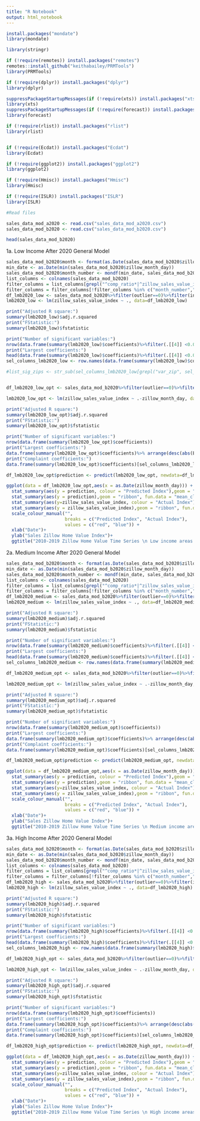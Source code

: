 ---
title: "R Notebook"
output: html_notebook
---


```{r}

install.packages("mondate")
library(mondate)

library(stringr)

if (!require(remotes)) install.packages("remotes")
remotes::install_github("keithabailey/PRMTools")
library(PRMTools)

if (!require(dplyr)) install.packages("dplyr")
library(dplyr)

suppressPackageStartupMessages(if (!require(xts)) install.packages("xts"))
library(xts)
suppressPackageStartupMessages(if (!require(forecast)) install.packages("forecast") )
library(forecast)

if (!require(rlist)) install.packages("rlist")
library(rlist)


if (!require(Ecdat)) install.packages("Ecdat")
library(Ecdat)

if (!require(ggplot2)) install.packages("ggplot2")
library(ggplot2)

if (!require(Hmisc)) install.packages("Hmisc")
library(Hmisc)

if (!require(ISLR)) install.packages("ISLR")
library(ISLR)
```

```{r}
#Read files

sales_data_mod_a2020 <- read.csv("sales_data_mod_a2020.csv")
sales_data_mod_b2020 <- read.csv("sales_data_mod_b2020.csv")

head(sales_data_mod_b2020)
```

1a. Low Income After 2020 General Model

```{r}
sales_data_mod_b2020$month <- format(as.Date(sales_data_mod_b2020$zillow_month_day),"%m")
min_date <- as.Date(min(sales_data_mod_b2020$zillow_month_day))
sales_data_mod_b2020$month_number <- mondf(min_date, sales_data_mod_b2020$zillow_month_day)
list_columns <- colnames(sales_data_mod_b2020)
filter_columns = list_columns[grepl("^comp_ratio*|^zillow_sales_value_index|var_zip|^month", list_columns)]
filter_columns = filter_columns[!filter_columns %in% c("month_number","-zillow_sales_value_index_lag")]
df_lmb2020_low <- sales_data_mod_b2020%>%filter(outlier==0)%>%filter(income_group=="low")%>%select(filter_columns)
lmb2020_low <- lm(zillow_sales_value_index ~ ., data=df_lmb2020_low)

print("Adjusted R square:")
summary(lmb2020_low)$adj.r.squared
print("FStatistic:")
summary(lmb2020_low)$fstatistic

print("Number of significant variables:")
nrow(data.frame(summary(lmb2020_low)$coefficients)%>%filter(.[[4]] <0.05))
print("Largest coefficients:")
head(data.frame(summary(lmb2020_low)$coefficients)%>%filter(.[[4]] <0.05)%>% arrange(desc(abs(Estimate))),20)
sel_columns_lmb2020_low <- row.names(data.frame(summary(lmb2020_low)$coefficients)%>%filter(.[[4]] <0.05))

#list_sig_zips <- str_sub(sel_columns_lmb2020_low[grepl("var_zip", sel_columns_lmb2020_low)], start=8)



```

```{r}
df_lmb2020_low_opt <- sales_data_mod_b2020%>%filter(outlier==0)%>%filter(income_group=="low")%>%select(c(sel_columns_lmb2020_low[!grepl("var_zip|^month|*Intercept*",sel_columns_lmb2020_low)],var_zip,month,zillow_sales_value_index,zillow_month_day))

lmb2020_low_opt <- lm(zillow_sales_value_index ~ .-zillow_month_day, data=df_lmb2020_low_opt)

print("Adjusted R square:")
summary(lmb2020_low_opt)$adj.r.squared
print("FStatistic:")
summary(lmb2020_low_opt)$fstatistic

print("Number of significant variables:")
nrow(data.frame(summary(lmb2020_low_opt)$coefficients))
print("Largest coefficients:")
data.frame(summary(lmb2020_low_opt)$coefficients)%>% arrange(desc(abs(Estimate)))
print("Complaint coefficients:")
data.frame(summary(lmb2020_low_opt)$coefficients)[sel_columns_lmb2020_low[grepl("comp_ratio|Intercept",sel_columns_lmb2020_low)],]%>% arrange(desc(abs(Estimate)))

df_lmb2020_low_opt$prediction <- predict(lmb2020_low_opt, newdata=df_lmb2020_low_opt)

ggplot(data = df_lmb2020_low_opt,aes(x = as.Date(zillow_month_day))) + 
  stat_summary(aes(y = prediction, colour = "Predicted Index"),geom = "line", fun = "mean", size= 1) +
  stat_summary(aes(y = prediction),geom = "ribbon", fun.data = "mean_cl_normal", alpha = 0.1,fill = "red") +
  stat_summary(aes(y=zillow_sales_value_index, colour = "Actual Index"), geom = "line", fun = "mean", size= 1) +
  stat_summary(aes(y = zillow_sales_value_index),geom = "ribbon", fun.data = "mean_cl_normal", alpha = 0.1,fill = "blue") +
  scale_colour_manual("", 
                      breaks = c("Predicted Index", "Actual Index"),
                      values = c("red", "blue")) +
  xlab("Date")+
  ylab("Sales Zillow Home Value Index")+
  ggtitle("2010-2019 Zillow Home Value Time Series \n Low income areas - Actual vs Predicted")


```
2a. Medium Income After 2020 General Model

```{r}
sales_data_mod_b2020$month <- format(as.Date(sales_data_mod_b2020$zillow_month_day),"%m")
min_date <- as.Date(min(sales_data_mod_b2020$zillow_month_day))
sales_data_mod_b2020$month_number <- mondf(min_date, sales_data_mod_b2020$zillow_month_day)
list_columns <- colnames(sales_data_mod_b2020)
filter_columns = list_columns[grepl("^comp_ratio*|^zillow_sales_value_index|var_zip|^month", list_columns)]
filter_columns = filter_columns[!filter_columns %in% c("month_number","-zillow_sales_value_index_lag")]
df_lmb2020_medium <- sales_data_mod_b2020%>%filter(outlier==0)%>%filter(income_group=="medium")%>%select(filter_columns)
lmb2020_medium <- lm(zillow_sales_value_index ~ ., data=df_lmb2020_medium)

print("Adjusted R square:")
summary(lmb2020_medium)$adj.r.squared
print("FStatistic:")
summary(lmb2020_medium)$fstatistic

print("Number of significant variables:")
nrow(data.frame(summary(lmb2020_medium)$coefficients)%>%filter(.[[4]] <0.05))
print("Largest coefficients:")
head(data.frame(summary(lmb2020_medium)$coefficients)%>%filter(.[[4]] <0.05)%>% arrange(desc(abs(Estimate))),20)
sel_columns_lmb2020_medium <- row.names(data.frame(summary(lmb2020_medium)$coefficients)%>%filter(.[[4]] <0.05))

```

```{r}
df_lmb2020_medium_opt <- sales_data_mod_b2020%>%filter(outlier==0)%>%filter(income_group=="medium")%>%select(c(sel_columns_lmb2020_medium[!grepl("var_zip|^month|*Intercept*",sel_columns_lmb2020_medium)],var_zip,month,zillow_sales_value_index,zillow_month_day))

lmb2020_medium_opt <- lm(zillow_sales_value_index ~ .-zillow_month_day, data=df_lmb2020_medium_opt)

print("Adjusted R square:")
summary(lmb2020_medium_opt)$adj.r.squared
print("FStatistic:")
summary(lmb2020_medium_opt)$fstatistic

print("Number of significant variables:")
nrow(data.frame(summary(lmb2020_medium_opt)$coefficients))
print("Largest coefficients:")
data.frame(summary(lmb2020_medium_opt)$coefficients)%>% arrange(desc(abs(Estimate)))
print("Complaint coefficients:")
data.frame(summary(lmb2020_medium_opt)$coefficients)[sel_columns_lmb2020_medium[grepl("comp_ratio|Intercept",sel_columns_lmb2020_medium)],]%>% arrange(desc(abs(Estimate)))

df_lmb2020_medium_opt$prediction <- predict(lmb2020_medium_opt, newdata=df_lmb2020_medium_opt)

ggplot(data = df_lmb2020_medium_opt,aes(x = as.Date(zillow_month_day))) + 
  stat_summary(aes(y = prediction, colour = "Predicted Index"),geom = "line", fun = "mean", size= 1) +
  stat_summary(aes(y = prediction),geom = "ribbon", fun.data = "mean_cl_normal", alpha = 0.1,fill = "red") +
  stat_summary(aes(y=zillow_sales_value_index, colour = "Actual Index"), geom = "line", fun = "mean", size= 1) +
  stat_summary(aes(y = zillow_sales_value_index),geom = "ribbon", fun.data = "mean_cl_normal", alpha = 0.1,fill = "blue") +
  scale_colour_manual("", 
                      breaks = c("Predicted Index", "Actual Index"),
                      values = c("red", "blue")) +
  xlab("Date")+
  ylab("Sales Zillow Home Value Index")+
  ggtitle("2010-2019 Zillow Home Value Time Series \n Medium income areas - Actual vs Predicted")

```
3a. High Income After 2020 General Model

```{r}
sales_data_mod_b2020$month <- format(as.Date(sales_data_mod_b2020$zillow_month_day),"%m")
min_date <- as.Date(min(sales_data_mod_b2020$zillow_month_day))
sales_data_mod_b2020$month_number <- mondf(min_date, sales_data_mod_b2020$zillow_month_day)
list_columns <- colnames(sales_data_mod_b2020)
filter_columns = list_columns[grepl("^comp_ratio*|^zillow_sales_value_index|var_zip|^month", list_columns)]
filter_columns = filter_columns[!filter_columns %in% c("month_number","-zillow_sales_value_index_lag")]
df_lmb2020_high <- sales_data_mod_b2020%>%filter(outlier==0)%>%filter(income_group=="high")%>%select(filter_columns)
lmb2020_high <- lm(zillow_sales_value_index ~ ., data=df_lmb2020_high)

print("Adjusted R square:")
summary(lmb2020_high)$adj.r.squared
print("FStatistic:")
summary(lmb2020_high)$fstatistic

print("Number of significant variables:")
nrow(data.frame(summary(lmb2020_high)$coefficients)%>%filter(.[[4]] <0.05))
print("Largest coefficients:")
head(data.frame(summary(lmb2020_high)$coefficients)%>%filter(.[[4]] <0.05)%>% arrange(desc(abs(Estimate))),20)
sel_columns_lmb2020_high <- row.names(data.frame(summary(lmb2020_high)$coefficients)%>%filter(.[[4]] <0.05))

```

```{r}
df_lmb2020_high_opt <- sales_data_mod_b2020%>%filter(outlier==0)%>%filter(income_group=="high")%>%select(c(sel_columns_lmb2020_high[!grepl("var_zip|^month|*Intercept*",sel_columns_lmb2020_high)],var_zip,month,zillow_sales_value_index,zillow_month_day))

lmb2020_high_opt <- lm(zillow_sales_value_index ~ .-zillow_month_day, data=df_lmb2020_high_opt)

print("Adjusted R square:")
summary(lmb2020_high_opt)$adj.r.squared
print("FStatistic:")
summary(lmb2020_high_opt)$fstatistic

print("Number of significant variables:")
nrow(data.frame(summary(lmb2020_high_opt)$coefficients))
print("Largest coefficients:")
data.frame(summary(lmb2020_high_opt)$coefficients)%>% arrange(desc(abs(Estimate)))
print("Complaint coefficients:")
data.frame(summary(lmb2020_high_opt)$coefficients)[sel_columns_lmb2020_high[grepl("comp_ratio|Intercept",sel_columns_lmb2020_high)],]%>% arrange(desc(abs(Estimate)))

df_lmb2020_high_opt$prediction <- predict(lmb2020_high_opt, newdata=df_lmb2020_high_opt)

ggplot(data = df_lmb2020_high_opt,aes(x = as.Date(zillow_month_day))) + 
  stat_summary(aes(y = prediction, colour = "Predicted Index"),geom = "line", fun = "mean", size= 1) +
  stat_summary(aes(y = prediction),geom = "ribbon", fun.data = "mean_cl_normal", alpha = 0.1,fill = "red") +
  stat_summary(aes(y=zillow_sales_value_index, colour = "Actual Index"), geom = "line", fun = "mean", size= 1) +
  stat_summary(aes(y = zillow_sales_value_index),geom = "ribbon", fun.data = "mean_cl_normal", alpha = 0.1,fill = "blue") +
  scale_colour_manual("", 
                      breaks = c("Predicted Index", "Actual Index"),
                      values = c("red", "blue")) +
  xlab("Date")+
  ylab("Sales Zillow Home Value Index")+
  ggtitle("2010-2019 Zillow Home Value Time Series \n High income areas - Actual vs Predicted")

```

